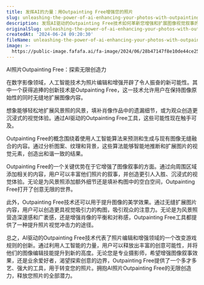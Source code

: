 ```yaml
---
title: 发挥AI的力量：用Outpainting Free增强您的照片
slug: unleashing-the-power-of-ai-enhancing-your-photos-with-outpainting-free
description: 发现AI驱动的Outpainting Free技术如何革新您增强和扩展图像视觉叙事的方式。深入探索无限可能性的世界，并轻松转变您的照片。
originalSlug: unleashing-the-power-of-ai-enhancing-your-photos-with-outpainting-free
createdAt: '2024-06-24 09:20:30'
fileName: unleashing-the-power-of-ai-enhancing-your-photos-with-outpainting-free.mdx
image: >-
  https://public-image.fafafa.ai/fa-image/2024/06/28b47147f8e10de44ce259733c210ff4.jpeg
---
```




AI照片Outpainting Free：探索无限创造力

在数字影像领域，人工智能技术为照片编辑和增强开辟了令人振奋的新可能性。其中一个获得追捧的创新技术是Outpainting Free，这一技术允许用户在保持图像原始性的同时无缝地扩展图像内容。

想象能够轻松地扩展风景照的风景，填补肖像作品中的遗漏细节，或为观众创造更沉浸式的视觉体验。通过AI驱动的Outpainting Free工具，这些可能性现在触手可及。

Outpainting Free的概念围绕着使用人工智能算法来预测和生成与现有图像无缝融合的内容。通过分析图案、纹理和背景，这些算法能够智能地推断和扩展图片的视觉元素，创造出和谐一致的结果。

Outpainting Free的一个关键优势在于它增强了图像叙事的方面。通过向周围区域添加相关的内容，用户可以丰富他们照片的叙事，并创造更引人入胜、沉浸式的视觉体验。无论是为风景照添加额外细节还是填补构图中的空白空间，Outpainting Free打开了创意无限的世界。

此外，Outpainting Free技术还可以用于提升图像的美学效果。通过无缝扩展图片内容，用户可以创造更具视觉吸引力的构图，吸引观众的注意力。无论是为风景照营造深邃感和广袤感，还是增强肖像的平衡和对称感，Outpainting Free工具都提供了一种提升照片视觉冲击力的途径。

总之，AI驱动的Outpainting Free技术代表了照片编辑和增强领域的一个改变游戏规则的创新。通过利用人工智能的力量，用户可以释放出丰富的创意可能性，并将他们的图像编辑技能提升到新的高度。无论您是专业摄影师，希望增强图像叙事效果，还是业余爱好者，渴望探索创意的边界，Outpainting Free提供了一个多才多艺、强大的工具，用于转变您的照片。拥抱AI照片Outpainting Free的无限创造力，释放您照片的全部潜力。